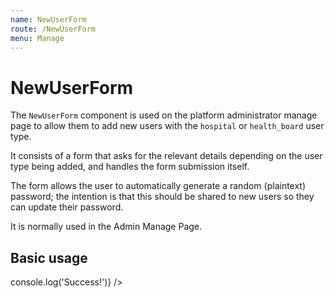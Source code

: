 ```yaml
---
name: NewUserForm
route: /NewUserForm
menu: Manage
---
```



# NewUserForm

The `NewUserForm` component is used on the platform administrator manage page to allow them to add new users with the `hospital` or `health_board` user type.

It consists of a form that asks for the relevant details depending on the user type being added, and handles the form submission itself.

The form allows the user to automatically generate a random (plaintext) password; the intention is that this should be shared to new users so they can update their password.

<Props of={NewUserForm} />

It is normally used in the Admin Manage Page.

## Basic usage

<Playground>
  <NewUserForm
    userType="health_board"
    onError={console.error}
    onSuccess={() => console.log('Success!')}
  />
</Playground>
